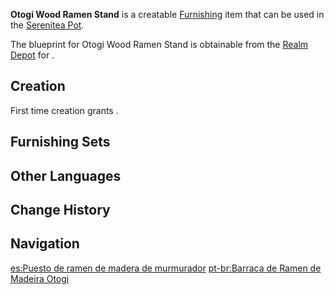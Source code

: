 {{Furnishing Infobox
|id             = 370310
|image          = Item Simple Stall.png
|category       = Building
|subcategory    = Mercantile
|quality        = 3
|adeptal_energy = 60
|load           = 155
|reduced_load   = 117
|description    = The class of food stall is often known as a "stand," and it comprises a table cabinet and pushcart made of [[Otogi Wood]]. It has a real Inazuman feel to it.<br />As a rule, these stands sell all kinds of food. Even food stand with a ramen signboard might sell boiled dishes or drinks, all the better to provide all manner of customers with what they need, such that they may enjoy a hearty meal wherever they are.
|blueprint      = [[Serenitea Pot/Realm Depot|Realm Depot]]
}}
'''Otogi Wood Ramen Stand''' is a creatable [[Furnishing]] item that can be used in the [[Serenitea Pot]].

The blueprint for Otogi Wood Ramen Stand is obtainable from the [[Realm Depot]] for {{Item|Realm Currency|24|x=160}}.

==Creation==
First time creation grants {{Item|Trust|24|x=60}}.
{{Recipe
|type = Creation
|time = 14h
|Otogi Wood = 8
|Blue Dye = 4
|sort = Otogi Wood;Blue Dye
}}

==Furnishing Sets==
{{Craft Usage}}

==Other Languages==
{{Other Languages
|default_hidden = 1
|en      = Otogi Wood Ramen Stand
|zhs     = 御伽木拉面屋台
|zhs_rm  = Yùjiā-mù Lāmiàn Wūtái
|zht     = 御伽木拉麵屋台
|zht_rm  = Yùjiā-mù Lāmiàn Wūtái
|ja      = 御伽材ラーメン屋台
|ja_rm   = Otogi-zai Raamen Yatai
|ko      = 오토기나무 라멘 포장마차
|ko_rm   = Otoginamu Ramen Pojangmacha
|es      = Puesto de ramen de madera de murmurador
|fr      = Étal à ramen en bois de dulcinier
|ru      = Павильончик с рамэном из древесины отоги
|th      = ซุ้มรถเข็น Ramen ไม้ Otogi
|th_rm   = 
|vi      = Quầy Hàng Ramen Gỗ Otogi
|de      = Ramen-Stand aus Otogi-Holz
|id      = Warung Ramen dari Kayu Otogi
|pt      = Barraca de Ramen de Madeira Otogi
|tr      = Otogi Ramen Standı
|it      = Bancarella di ramen in legno Otogi
}}

==Change History==
{{Change History|2.1}}

==Navigation==
{{Furnishing Navbox|exterior}}

[[es:Puesto de ramen de madera de murmurador]]
[[pt-br:Barraca de Ramen de Madeira Otogi]]